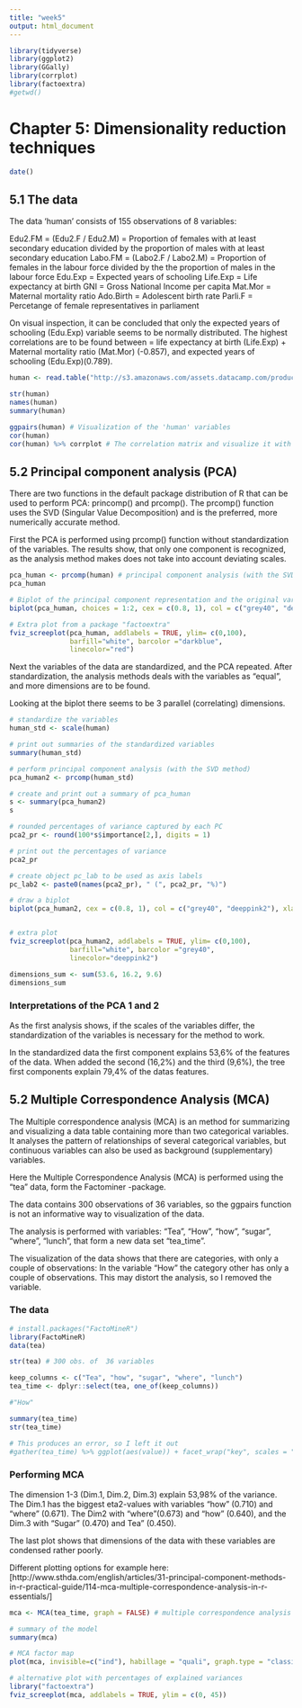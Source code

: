 ```yaml
---
title: "week5"
output: html_document
---
```



```r
library(tidyverse)
library(ggplot2)
library(GGally)
library(corrplot)
library(factoextra)
#getwd()

```
# Chapter 5: Dimensionality reduction techniques

```r
date()
```

## 5.1 The data

The data 'human' consists of 155 observations of 8 variables:

Edu2.FM = (Edu2.F / Edu2.M) = Proportion of females with at least secondary education divided by the proportion of males with at least secondary education
Labo.FM = (Labo2.F / Labo2.M) = Proportion of females in the labour force divided by the the proportion of males in the labour force
Edu.Exp = Expected years of schooling 
Life.Exp = Life expectancy at birth
GNI = Gross National Income per capita
Mat.Mor = Maternal mortality ratio
Ado.Birth = Adolescent birth rate
Parli.F = Percetange of female representatives in parliament

On visual inspection, it can be concluded that only the expected years of schooling (Edu.Exp) variable seems to be normally distributed. The highest correlations are to be found between  = life expectancy at birth (Life.Exp) + Maternal mortality ratio (Mat.Mor) (-0.857), and expected years of schooling (Edu.Exp)(0.789). 

```r
human <- read.table("http://s3.amazonaws.com/assets.datacamp.com/production/course_2218/datasets/human2.txt", sep = "," , header=TRUE)

str(human)
names(human)
summary(human)

ggpairs(human) # Visualization of the 'human' variables
cor(human)
cor(human) %>% corrplot # The correlation matrix and visualize it with corrplot

```

## 5.2 Principal component analysis (PCA) 

There are two functions in the default package distribution of R that can be used to perform PCA: princomp() and prcomp(). The prcomp() function uses the SVD (Singular Value Decomposition) and is the preferred, more numerically accurate method.

First the PCA is performed using prcomp() function without standardization of the variables. The results show, that only one component is recognized, as the analysis method makes does not take into account deviating scales.

```r

pca_human <- prcomp(human) # principal component analysis (with the SVD method)
pca_human

# Biplot of the principal component representation and the original variables
biplot(pca_human, choices = 1:2, cex = c(0.8, 1), col = c("grey40", "deeppink2"))

# Extra plot from a package "factoextra"
fviz_screeplot(pca_human, addlabels = TRUE, ylim= c(0,100), 
               barfill="white", barcolor ="darkblue",
               linecolor="red")

```

Next the variables of the data are standardized, and the PCA repeated. After standardization, the analysis methods deals with the variables as "equal", and more dimensions are to be found.

Looking at the biplot there seems to be 3 parallel (correlating) dimensions.

```r

# standardize the variables
human_std <- scale(human)

# print out summaries of the standardized variables
summary(human_std)

# perform principal component analysis (with the SVD method)
pca_human2 <- prcomp(human_std)

# create and print out a summary of pca_human
s <- summary(pca_human2)
s

# rounded percentages of variance captured by each PC
pca2_pr <- round(100*s$importance[2,], digits = 1) 

# print out the percentages of variance
pca2_pr

# create object pc_lab to be used as axis labels
pc_lab2 <- paste0(names(pca2_pr), " (", pca2_pr, "%)")

# draw a biplot
biplot(pca_human2, cex = c(0.8, 1), col = c("grey40", "deeppink2"), xlab = pc_lab2[1], ylab = pc_lab2[2])


# extra plot
fviz_screeplot(pca_human2, addlabels = TRUE, ylim= c(0,100), 
               barfill="white", barcolor ="grey40",
               linecolor="deeppink2")

dimensions_sum <- sum(53.6, 16.2, 9.6)
dimensions_sum

```
### Interpretations of the PCA 1 and 2

As the first analysis shows, if the scales of the variables differ, the standardization of the variables is necessary for the method to work. 

In the standardized data the first component explains 53,6% of the features of the data. When added the second (16,2%) and the third (9,6%), the tree first components explain 79,4% of the datas features. 

## 5.2 Multiple Correspondence Analysis (MCA)

The Multiple correspondence analysis (MCA) is an method for summarizing and visualizing a data table containing more than two categorical variables. It analyses the pattern of relationships of several categorical variables, but continuous variables can also be used as background (supplementary) variables.

Here the Multiple Correspondence Analysis (MCA) is performed using the "tea" data, form the Factominer -package.

The data contains 300 observations of 36 variables, so the ggpairs function is not an informative way to visualization of the data.

The analysis is performed with variables: "Tea", "How", "how", "sugar", "where", "lunch", that form a new data set "tea_time".

The visualization of the data shows that there are categories, with only a couple of observations: In the variable "How" the category other has only a couple of observations. This may distort the analysis, so I removed the variable.

### The data

```r
# install.packages("FactoMineR")
library(FactoMineR)
data(tea)

str(tea) # 300 obs. of  36 variables

keep_columns <- c("Tea", "how", "sugar", "where", "lunch")
tea_time <- dplyr::select(tea, one_of(keep_columns))

#"How"

summary(tea_time)
str(tea_time)

# This produces an error, so I left it out 
#gather(tea_time) %>% ggplot(aes(value)) + facet_wrap("key", scales = "free") + geom_bar() + #theme(axis.text.x = element_text(angle = 45, hjust = 1, size = 8)) # visualize the dataset

```

### Performing MCA

The dimension 1-3 (Dim.1, Dim.2, Dim.3) explain 53,98% of the variance.  
The Dim.1 has the biggest eta2-values with variables "how" (0.710) and "where" (0.671). The Dim2 with "where"(0.673) and "how" (0.640), and the Dim.3 with "Sugar" (0.470) and Tea" (0.450).

The last plot shows that dimensions of the data with these variables are condensed rather poorly.

Different plotting options for example here: [http://www.sthda.com/english/articles/31-principal-component-methods-in-r-practical-guide/114-mca-multiple-correspondence-analysis-in-r-essentials/]

```r

mca <- MCA(tea_time, graph = FALSE) # multiple correspondence analysis

# summary of the model
summary(mca)

# MCA factor map
plot(mca, invisible=c("ind"), habillage = "quali", graph.type = "classic")

# alternative plot with percentages of explained variances
library("factoextra")
fviz_screeplot(mca, addlabels = TRUE, ylim = c(0, 45))

```


